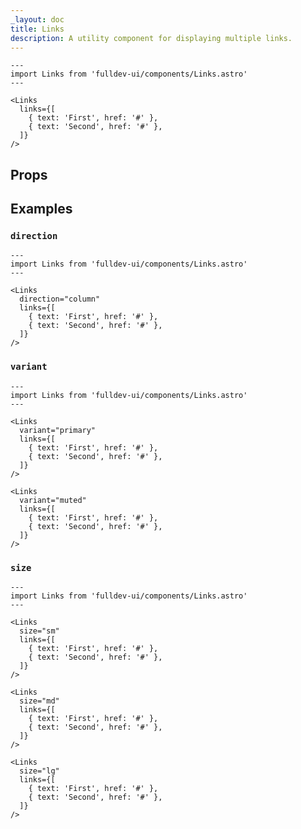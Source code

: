 ```yaml
---
_layout: doc
title: Links
description: A utility component for displaying multiple links.
---
```



```astro live
---
import Links from 'fulldev-ui/components/Links.astro'
---

<Links
  links={[
    { text: 'First', href: '#' },
    { text: 'Second', href: '#' },
  ]}
/>
```

## Props

<Props />

## Examples

### `direction`

```astro live
---
import Links from 'fulldev-ui/components/Links.astro'
---

<Links
  direction="column"
  links={[
    { text: 'First', href: '#' },
    { text: 'Second', href: '#' },
  ]}
/>
```

### `variant`

```astro live
---
import Links from 'fulldev-ui/components/Links.astro'
---

<Links
  variant="primary"
  links={[
    { text: 'First', href: '#' },
    { text: 'Second', href: '#' },
  ]}
/>

<Links
  variant="muted"
  links={[
    { text: 'First', href: '#' },
    { text: 'Second', href: '#' },
  ]}
/>
```

### `size`

```astro live
---
import Links from 'fulldev-ui/components/Links.astro'
---

<Links
  size="sm"
  links={[
    { text: 'First', href: '#' },
    { text: 'Second', href: '#' },
  ]}
/>

<Links
  size="md"
  links={[
    { text: 'First', href: '#' },
    { text: 'Second', href: '#' },
  ]}
/>

<Links
  size="lg"
  links={[
    { text: 'First', href: '#' },
    { text: 'Second', href: '#' },
  ]}
/>
```
